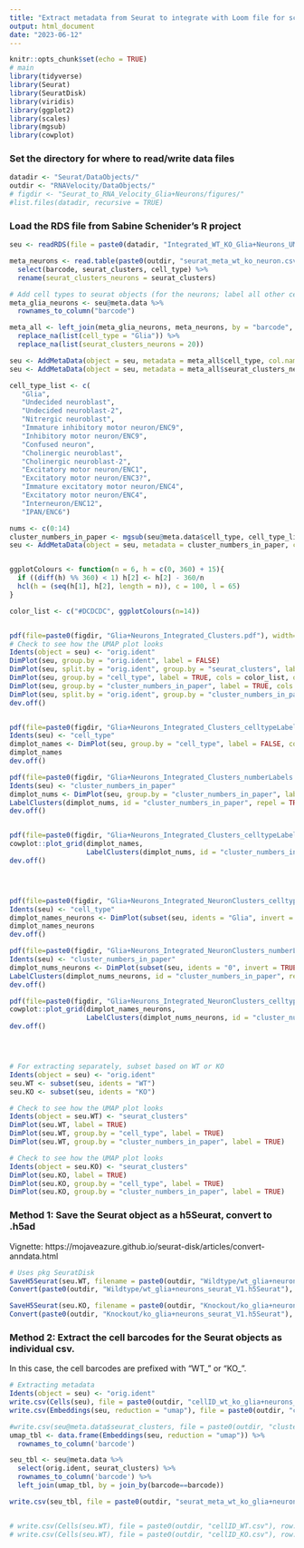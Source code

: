 ```yaml
---
title: "Extract metadata from Seurat to integrate with Loom file for scVelo RNA velocity"
output: html_document
date: "2023-06-12"
---
```


```r
knitr::opts_chunk$set(echo = TRUE)
# main
library(tidyverse)
library(Seurat)
library(SeuratDisk)
library(viridis)
library(ggplot2)
library(scales)
library(mgsub)
library(cowplot)

```

### Set the directory for where to read/write data files
```r
datadir <- "Seurat/DataObjects/"
outdir <- "RNAVelocity/DataObjects/"
# figdir <- "Seurat_to_RNA_Velocity_Glia+Neurons/figures/"
#list.files(datadir, recursive = TRUE)
```

### Load the RDS file from Sabine Schenider's R project
```r
seu <- readRDS(file = paste0(datadir, "Integrated_WT_KO_Glia+Neurons_UMAP.rds"))

meta_neurons <- read.table(paste0(outdir, "seurat_meta_wt_ko_neuron.csv"), sep=",", header=TRUE, row.names=1) %>%
  select(barcode, seurat_clusters, cell_type) %>%
  rename(seurat_clusters_neurons = seurat_clusters)

# Add cell types to seurat objects (for the neurons; label all other cells "glia")
meta_glia_neurons <- seu@meta.data %>%
  rownames_to_column("barcode")

meta_all <- left_join(meta_glia_neurons, meta_neurons, by = "barcode", unmatched = "error") %>%
  replace_na(list(cell_type = "Glia")) %>%
  replace_na(list(seurat_clusters_neurons = 20))

seu <- AddMetaData(object = seu, metadata = meta_all$cell_type, col.name = 'cell_type')
seu <- AddMetaData(object = seu, metadata = meta_all$seurat_clusters_neurons, col.name = 'seurat_clusters_neurons')

cell_type_list <- c(
   "Glia",
   "Undecided neuroblast",
   "Undecided neuroblast-2",
   "Nitrergic neuroblast",
   "Immature inhibitory motor neuron/ENC9",
   "Inhibitory motor neuron/ENC9",
   "Confused neuron",
   "Cholinergic neuroblast",
   "Cholinergic neuroblast-2",
   "Excitatory motor neuron/ENC1",
   "Excitatory motor neuron/ENC3?",
   "Immature excitatory motor neuron/ENC4",
   "Excitatory motor neuron/ENC4",
   "Interneuron/ENC12",
   "IPAN/ENC6")

nums <- c(0:14)
cluster_numbers_in_paper <- mgsub(seu@meta.data$cell_type, cell_type_list, nums, fixed = TRUE)
seu <- AddMetaData(object = seu, metadata = cluster_numbers_in_paper, col.name = 'cluster_numbers_in_paper')


ggplotColours <- function(n = 6, h = c(0, 360) + 15){
  if ((diff(h) %% 360) < 1) h[2] <- h[2] - 360/n
  hcl(h = (seq(h[1], h[2], length = n)), c = 100, l = 65)
}

color_list <- c("#DCDCDC", ggplotColours(n=14))


pdf(file=paste0(figdir, "Glia+Neurons_Integrated_Clusters.pdf"), width=15, height=15)
# Check to see how the UMAP plot looks
Idents(object = seu) <- "orig.ident"
DimPlot(seu, group.by = "orig.ident", label = FALSE)
DimPlot(seu, split.by = "orig.ident", group.by = "seurat_clusters", label = TRUE)
DimPlot(seu, group.by = "cell_type", label = TRUE, cols = color_list, order = rev(cell_type_list))
DimPlot(seu, group.by = "cluster_numbers_in_paper", label = TRUE, cols = color_list, order = rev(nums))
DimPlot(seu, split.by = "orig.ident", group.by = "cluster_numbers_in_paper", label = TRUE, cols = color_list, order = rev(nums))
dev.off()


pdf(file=paste0(figdir, "Glia+Neurons_Integrated_Clusters_celltypeLabels.pdf"), width=15, height=15)
Idents(seu) <- "cell_type"
dimplot_names <- DimPlot(seu, group.by = "cell_type", label = FALSE, cols = color_list, order = rev(cell_type_list), pt.size = 0.75) + coord_fixed(ratio=1)
dimplot_names
dev.off()

pdf(file=paste0(figdir, "Glia+Neurons_Integrated_Clusters_numberLabels.pdf"), width=15, height=15)
Idents(seu) <- "cluster_numbers_in_paper"
dimplot_nums <- DimPlot(seu, group.by = "cluster_numbers_in_paper", label = FALSE, cols = color_list, order = rev(nums), pt.size = 0.75) + coord_fixed(ratio=1)
LabelClusters(dimplot_nums, id = "cluster_numbers_in_paper", repel = TRUE, size = 6)
dev.off()


pdf(file=paste0(figdir, "Glia+Neurons_Integrated_Clusters_celltypeLabels_numberLabels.pdf"), width=20, height=10)
cowplot::plot_grid(dimplot_names,
                   LabelClusters(dimplot_nums, id = "cluster_numbers_in_paper", repel = TRUE, size = 6))
dev.off()




pdf(file=paste0(figdir, "Glia+Neurons_Integrated_NeuronClusters_celltypeLabels.pdf"), width=15, height=10)
Idents(seu) <- "cell_type"
dimplot_names_neurons <- DimPlot(subset(seu, idents = "Glia", invert = TRUE), group.by = "cell_type", label = FALSE, cols = color_list[2:15], order = rev(cell_type_list[2:15]), pt.size = 0.75) + coord_fixed(ratio=1)
dimplot_names_neurons
dev.off()

pdf(file=paste0(figdir, "Glia+Neurons_Integrated_NeuronClusters_numberLabels.pdf"), width=15, height=15)
Idents(seu) <- "cluster_numbers_in_paper"
dimplot_nums_neurons <- DimPlot(subset(seu, idents = "0", invert = TRUE), group.by = "cluster_numbers_in_paper", label = FALSE, cols = color_list[2:15], order = rev(nums[2:15]), pt.size = 0.75) + coord_fixed(ratio=1)
LabelClusters(dimplot_nums_neurons, id = "cluster_numbers_in_paper", repel = TRUE, size = 6)
dev.off()

pdf(file=paste0(figdir, "Glia+Neurons_Integrated_NeuronClusters_celltypeLabels_numberLabels.pdf"), width=20, height=10)
cowplot::plot_grid(dimplot_names_neurons,
                   LabelClusters(dimplot_nums_neurons, id = "cluster_numbers_in_paper", repel = TRUE, size = 6))
dev.off()




# For extracting separately, subset based on WT or KO
Idents(object = seu) <- "orig.ident"
seu.WT <- subset(seu, idents = "WT")
seu.KO <- subset(seu, idents = "KO")

# Check to see how the UMAP plot looks
Idents(object = seu.WT) <- "seurat_clusters"
DimPlot(seu.WT, label = TRUE)
DimPlot(seu.WT, group.by = "cell_type", label = TRUE)
DimPlot(seu.WT, group.by = "cluster_numbers_in_paper", label = TRUE)

# Check to see how the UMAP plot looks
Idents(object = seu.KO) <- "seurat_clusters"
DimPlot(seu.KO, label = TRUE)
DimPlot(seu.KO, group.by = "cell_type", label = TRUE)
DimPlot(seu.KO, group.by = "cluster_numbers_in_paper", label = TRUE)


```

### Method 1: Save the Seurat object as a h5Seurat, convert to .h5ad
Vignette: https://mojaveazure.github.io/seurat-disk/articles/convert-anndata.html
```r
# Uses pkg SeuratDisk
SaveH5Seurat(seu.WT, filename = paste0(outdir, "Wildtype/wt_glia+neurons_seurat_V1.h5Seurat"))
Convert(paste0(outdir, "Wildtype/wt_glia+neurons_seurat_V1.h5Seurat"), dest = "h5ad")

SaveH5Seurat(seu.KO, filename = paste0(outdir, "Knockout/ko_glia+neurons_seurat_V1.h5Seurat"))
Convert(paste0(outdir, "Knockout/ko_glia+neurons_seurat_V1.h5Seurat"), dest = "h5ad")

```

### Method 2: Extract the cell barcodes for the Seurat objects as individual csv.
In this case, the cell barcodes are prefixed with "WT_" or "KO_".
```r

# Extracting metadata     
Idents(object = seu) <- "orig.ident"
write.csv(Cells(seu), file = paste0(outdir, "cellID_wt_ko_glia+neurons_V1.csv"), row.names = FALSE)
write.csv(Embeddings(seu, reduction = "umap"), file = paste0(outdir, "cell_embeddings_wt_ko_glia+neurons_V1.csv"))

#write.csv(seu@meta.data$seurat_clusters, file = paste0(outdir, "clusters_all.csv"))
umap_tbl <- data.frame(Embeddings(seu, reduction = "umap")) %>%
  rownames_to_column('barcode')

seu_tbl <- seu@meta.data %>%
  select(orig.ident, seurat_clusters) %>%
  rownames_to_column('barcode') %>%
  left_join(umap_tbl, by = join_by(barcode==barcode))

write.csv(seu_tbl, file = paste0(outdir, "seurat_meta_wt_ko_glia+neurons_V1.csv"))


# write.csv(Cells(seu.WT), file = paste0(outdir, "cellID_WT.csv"), row.names = FALSE)
# write.csv(Cells(seu.WT), file = paste0(outdir, "cellID_KO.csv"), row.names = FALSE)

```
